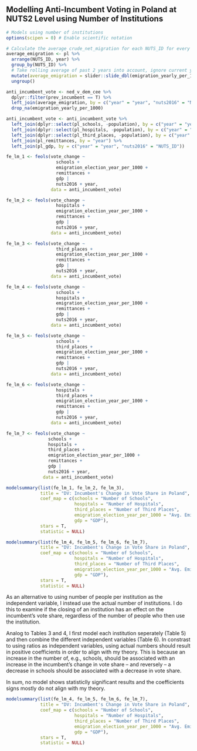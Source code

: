 ## Modelling Anti-Incumbent Voting in Poland at NUTS2 Level using Number of Institutions

```r
# Models using number of institutions
options(scipen = 0) # Enable scientific notation

# Calculate the average crude_net_migration for each NUTS_ID for every pair of consecutive years
average_emigration <- pl %>%
  arrange(NUTS_ID, year) %>%
  group_by(NUTS_ID) %>%
  # Take rolling average of past 2 years into account, ignore current year
  mutate(average_emigration = slider::slide_dbl(emigration_yearly_per_1000, mean, .before = 2, .after = -1, .complete = T)) %>%
  ungroup()

anti_incumbent_vote <- ned_v_dem_cee %>% 
  dplyr::filter(prev_incumbent == T) %>%
  left_join(average_emigration, by = c("year" = "year", "nuts2016" = "NUTS_ID")) %>% 
  drop_na(emigration_yearly_per_1000)

anti_incumbent_vote <- anti_incumbent_vote %>% 
  left_join(dplyr::select(pl_schools, -population), by = c("year" = "year", "nuts2016" = "NUTS_ID")) %>%
  left_join(dplyr::select(pl_hospitals, -population), by = c("year" = "year", "nuts2016" = "NUTS_ID")) %>% 
  left_join(dplyr::select(pl_third_places, -population), by = c("year" = "year", "nuts2016" = "NUTS_ID")) %>% 
  left_join(pl_remittances, by = "year") %>% 
  left_join(pl_gdp, by = c("year" = "year", "nuts2016" = "NUTS_ID"))

fe_lm_1 <- feols(vote_change ~
                   schools +
                   emigration_election_year_per_1000 +
                   remittances +
                   gdp | 
                   nuts2016 + year,
                 data = anti_incumbent_vote)

fe_lm_2 <- feols(vote_change ~
                   hospitals +
                   emigration_election_year_per_1000 +
                   remittances +
                   gdp | 
                   nuts2016 + year,
                 data = anti_incumbent_vote)

fe_lm_3 <- feols(vote_change ~
                   third_places +
                   emigration_election_year_per_1000 +
                   remittances +
                   gdp | 
                   nuts2016 + year,
                 data = anti_incumbent_vote)

fe_lm_4 <- feols(vote_change ~
                   schools +
                   hospitals +
                   emigration_election_year_per_1000 +
                   remittances +
                   gdp | 
                   nuts2016 + year,
                 data = anti_incumbent_vote)

fe_lm_5 <- feols(vote_change ~
                   schools +
                   third_places +
                   emigration_election_year_per_1000 +
                   remittances +
                   gdp | 
                   nuts2016 + year,
                 data = anti_incumbent_vote)

fe_lm_6 <- feols(vote_change ~
                   hospitals +
                   third_places +
                   emigration_election_year_per_1000 +
                   remittances +
                   gdp | 
                   nuts2016 + year,
                 data = anti_incumbent_vote)

fe_lm_7 <- feols(vote_change ~
                schools +
                hospitals +
                third_places +
                emigration_election_year_per_1000 +
                remittances +
                gdp | 
                nuts2016 + year,
              data = anti_incumbent_vote)
```

```r
modelsummary(list(fe_lm_1, fe_lm_2, fe_lm_3),
             title = "DV: Incumbent's Change in Vote Share in Poland",
             coef_map = c(schools = "Number of Schools",
                          hospitals = "Number of Hospitals",
                          third_places = "Number of Third Places",
                          emigration_election_year_per_1000 = "Avg. Emigration between Elections",
                          gdp = "GDP"),
             stars = T,
             statistic = NULL)

modelsummary(list(fe_lm_4, fe_lm_5, fe_lm_6, fe_lm_7),
             title = "DV: Incumbent's Change in Vote Share in Poland",
             coef_map = c(schools = "Number of Schools",
                          hospitals = "Number of Hospitals",
                          third_places = "Number of Third Places",
                          emigration_election_year_per_1000 = "Avg. Emigration between Elections",
                          gdp = "GDP"),
             stars = T,
             statistic = NULL)
```

As an alternative to using number of people per institution as the independent variable, I instead use the actual number of institutions. I do this to examine if the closing of an institution has an effect on the incumbent’s vote share, regardless of the number of people who then use the institution.

Analog to Tables 3 and 4, I first model each institution seperately (Table 5) and then combine the different independent variables (Table 6). In constrast to using ratios as independent variables, using actual numbers should result in positive coefficients in order to align with my theory. This is because an increase in the number of, e.g., schools, should be associated with an increase in the incumbent’s change in vote share – and reversely – a decrease in schools should be associated with a decrease in vote share.

In sum, no model shows statisticlly significant results and the coefficients signs mostly do not align with my theory.

\pagebreak

```r
modelsummary(list(fe_lm_4, fe_lm_5, fe_lm_6, fe_lm_7),
             title = "DV: Incumbent's Change in Vote Share in Poland",
             coef_map = c(schools = "Number of Schools",
                          hospitals = "Number of Hospitals",
                          third_places = "Number of Third Places",
                          emigration_election_year_per_1000 = "Avg. Emigration between Elections",
                          gdp = "GDP"),
             stars = T,
             statistic = NULL)
```
